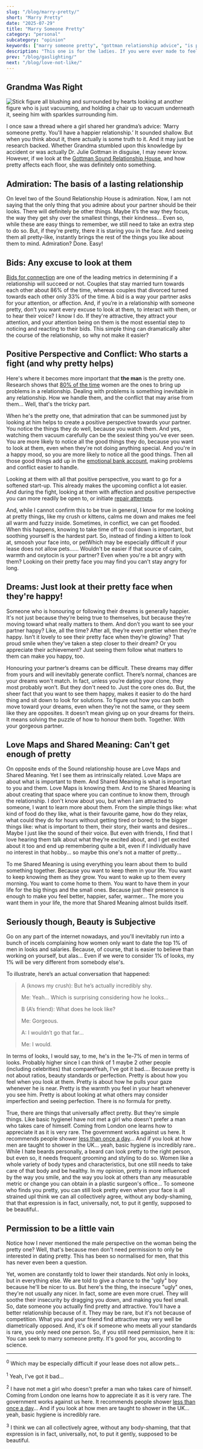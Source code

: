 ```yaml
---
slug: "/blog/marry-pretty/"
short: "Marry Pretty"
date: "2025-07-29"
title: "Marry Someone Pretty"
category: "personal"
subcategory: "opinion"
keywords: ["marry someone pretty", "gottman relationship advice", "is physical attraction important in a relationship", "do looks matter in marriage", "dating standards for women", "benefits of dating someone attractive", "relationship advice for women", "how attraction affects relationships", "emotional connection and attraction", "gottman sound relationship house", "how to choose a partner", "importance of admiration in relationships", "conflict resolution in couples", "psychology of attraction in relationships", "should I date someone I'm not attracted to", "relationship coaching"]
description: "This one is for the ladies. If you were ever made to feel vain for wanting to date someone pretty, you shouldn't. There's science that proves it will make for a better relationship."
prev: "/blog/gaslighting/"
next: "/blog/love-not-like/"
---
```



## Grandma Was Right

![Stick figure all blushing and surrounded by hearts looking at another figure who is just vacuuming, and holding a chair up to vacuum underneath it, seeing him with sparkles surrounding him.](../../images/pretty.jpeg)

I once saw a thread where a girl shared her grandma’s advice: ‘Marry someone pretty. You'll have a happier relationship.’ It sounded shallow. But when you think about it, there actually is some truth to it. And it may just be research backed. Whether Grandma stumbled upon this knowledge by accident or was actually Dr. Julie Gottman in disguise, I may never know. However, if we look at the [Gottman Sound Relationship House](https://www.gottman.com/blog/what-is-the-sound-relationship-house/), and how pretty affects each floor, she was definitely onto something.

## Admiration: The basis of a lasting relationship
On level two of the Sound Relationship House is admiration. Now, I am not saying that the only thing that you admire about your partner should be their looks. There will definitely be other things. Maybe it’s the way they focus, the way they get shy over the smallest things, their kindness... Even so, while these are easy things to remember, we still need to take an extra step to do so. But, if they're pretty, there it is staring you in the face. And seeing them all pretty-like, instantly brings the rest of the things you like about them to mind. Admiration? Done. Easy!

## Bids: Any excuse to look at them
[Bids for connection](https://www.gottman.com/blog/turn-toward-instead-of-away/) are one of the leading metrics in determining if a relationship will succeed or not. Couples that stay married turn towards each other about 86% of the time, whereas couples that divorced turned towards each other only 33% of the time. A bid is a way your partner asks for your attention, or affection. And, if you’re in a relationship with someone pretty, don’t you want every excuse to look at them, to interact with them, or to hear their voice? I know I do. If they're attractive, they attract your attention, and your attention being on them is the most essential step to noticing and reacting to their bids. This simple thing can dramatically alter the course of the relationship, so why not make it easier?

## Positive Perspective and Conflict: Who starts a fight (and why pretty helps)
Here's where it becomes more important that **the man** is the pretty one. Research shows that [80% of the time](https://www.gottman.com/blog/why-is-my-husband-yelling-at-me/) women are the ones to bring up problems in a relationship. Dealing with problems is something inevitable in any relationship. How we handle them, and the conflict that may arise from them... Well, that's the tricky part. 

When he's the pretty one, that admiration that can be summoned just by looking at him helps to create a positive perspective towards your partner. You notice the things they do well, because you watch them. And yes, watching them vacuum carefully can be the sexiest thing you've ever seen. You are more likely to notice all the good things they do, because you want to look at them, even when they're not doing anything special. And you're in a happy mood, so you are more likely to notice all the good things. Then all those good things add up in the [emotional bank account](https://www.gottman.com/blog/invest-relationship-emotional-bank-account/), making problems and conflict easier to handle. 

Looking at them with all that positive perspective, you want to go for a softened start-up. This already makes the upcoming conflict a lot easier. And during the fight, looking at them with affection and positive perspective you can more readily be open to, or initiate [repair attempts](https://www.gottman.com/blog/r-is-for-repair/). 

And, while I cannot confirm this to be true in general, I know for me looking at pretty things, like my crush or kittens, calms me down and makes me feel all warm and fuzzy inside. Sometimes, in conflict, we can get flooded. When this happens, knowing to take time off to cool down is important, but soothing yourself is the hardest part. So, instead of finding a kitten to look at, smoosh your face into, or pet<Footnote presentation="0">Which may be especially difficult if your lease does not allow pets...</Footnote>... Wouldn't be easier if that source of calm, warmth and oxytocin is your partner? Even when you're a bit angry with them? Looking on their pretty face you may find you can't stay angry for long. 

## Dreams: Just look at their pretty face when they're happy!
Someone who is honouring or following their dreams is generally happier. It's not just because they’re being true to themselves, but because they’re moving toward what really matters to them. And don’t you want to see your partner happy? Like, all the time? After all, they’re even prettier when they’re happy. Isn’t it lovely to see their pretty face when they’re glowing? That proud smile when they’ve taken a step closer to their dream? Or you appreciate their achievement? Just seeing them follow what matters to them can make you happy, too.

Honouring your partner’s dreams can be difficult. These dreams may differ from yours and will inevitably generate conflict. There’s normal, chances are your dreams won't match. In fact, unless you’re dating your clone, they most probably won’t. But they don't need to. Just the core ones do. But, the sheer fact that you want to see them happy, makes it easier to do the hard thing and sit down to look for solutions. To figure out how you can both move toward your dreams, even when they’re not the same, or they seem like they are opposites. It doesn’t mean giving up on your dreams for theirs. It means solving the puzzle of how to honour them both. Together. With your gorgeous partner.

## Love Maps and Shared Meaning: Can't get enough of pretty
On opposite ends of the Sound relationship house are Love Maps and Shared Meaning. Yet I see them as intrinsically related. Love Maps are about what is important to them. And Shared Meaning is what is important to you and them. Love Maps is knowing them. And to me Shared Meaning is about creating that space where you can continue to know them, through the relationship. I don't know about you, but when I am attracted to someone, I want to learn more about them. From the simple things like: what kind of food do they like, what is their favourite game, how do they relax, what could they do for hours without getting tired or bored; to the bigger things like: what is important to them, their story, their wants and desires... Maybe I just like the sound of their voice. But even with friends, I find that I love hearing them talk about what they’re excited about, and I get excited about it too and end up remembering quite a bit, even if I individually have no interest in that hobby... so maybe this one's not a matter of pretty...

To me Shared Meaning is using everything you learn about them to build something together. Because you want to keep them in your life. You want to keep knowing them as they grow. You want to wake up to them every morning. You want to come home to them. You want to have them in your life for the big things and the small ones. Because just their presence is enough to make you feel better, happier, safer, warmer... The more you want them in your life, the more that Shared Meaning almost builds itself.

## Seriously though, Beauty is Subjective
Go on any part of the internet nowadays, and you'll inevitably run into a bunch of incels complaining how women only want to date the top 1% of men in looks and salaries. Because, of course, that is easier to believe than working on yourself, but alas... Even if we were to consider 1% of looks, my 1% will be very different from somebody else's. 

To illustrate, here’s an actual conversation that happened:
> A (knows my crush): But he’s actually incredibly shy.
>
> Me: Yeah... Which is surprising considering how he looks...
>
> B (A’s friend): What does he look like?
>
> Me: Gorgeous.
>
> A: I wouldn’t go that far...
>
> Me: I would. 

In terms of looks, I would say, to me, he's in the 1e-7% of men in terms of looks. Probably higher since I can think of 1 maybe 2 other people (including celebrities) that compare<Footnote presentation="1">Yeah, I've got it bad...</Footnote>. Because pretty is not about ratios, beauty standards or perfection. Pretty is about how you feel when you look at them. Pretty is about how he pulls your gaze whenever he is near. Pretty is the warmth you feel in your heart whenever you see him. Pretty is about looking at what others may consider imperfection and seeing perfection. There is no formula for pretty. 

True, there are things that universally affect pretty. But they're simple things. Like basic hygiene<Footnote presentation="2">I have not met a girl who doesn't prefer a man who takes care of himself. Coming from London one learns how to appreciate it as it is very rare. The government works against us here. It recommends people shower [less than once a day](https://yougov.co.uk/health/articles/22184-three-quarters-brits-probably-shower-too-much)... And if you look at how men are taught to shower in the UK... yeah, basic hygiene is incredibly rare.</Footnote>. While I hate beards personally, a beard can look pretty to the right person, but even so, it needs frequent grooming and styling to do so. Women like a whole variety of body types and characteristics, but one still needs to take care of that body and be healthy. In my opinion, pretty is more influenced by the way you smile, and the way you look at others than any measurable metric or change you can obtain in a plastic surgeon's office... To someone who finds you pretty, you can still look pretty even when your face is all strained up<Footnote presentation="3">I think we can all collectively agree, without any body-shaming, that that expression is in fact, universally, not, to put it gently, supposed to be beautiful.</Footnote>.

## Permission to be a little vain

Notice how I never mentioned the male perspective on the woman being the pretty one? Well, that's because men don't need permission to only be interested in dating pretty. This has been so normalised for men, that this has never even been a question. 

Yet, women are constantly told to lower their standards. Not only in looks, but in everything else. We are told to give a chance to the "ugly" boy because he'll be nicer to us. But here's the thing, the insecure "ugly" ones, they're not usually any nicer. In fact, some are even more cruel. They will soothe their insecurity by dragging you down, and making you feel small. So, date someone you actually find pretty and attractive. You'll have a better relationship because of it. They may be rare, but it's not because of competition. What you and your friend find attractive may very well be diametrically opposed. And, it's ok if someone who meets all your standards is rare, you only need one person. So, if you still need permission, here it is: You can seek to marry someone pretty. It's good for you, according to science.


<AuthorCard />

--------
<sup>0</sup> Which may be especially difficult if your lease does not allow pets...

<sup>1</sup> Yeah, I've got it bad...

<sup>2</sup> I have not met a girl who doesn't prefer a man who takes care of himself. Coming from London one learns how to appreciate it as it is very rare. The government works against us here. It recommends people shower [less than once a day](https://yougov.co.uk/health/articles/22184-three-quarters-brits-probably-shower-too-much)... And if you look at how men are taught to shower in the UK... yeah, basic hygiene is incredibly rare.

<sup>3</sup> I think we can all collectively agree, without any body-shaming, that that expression is in fact, universally, not, to put it gently, supposed to be beautiful.